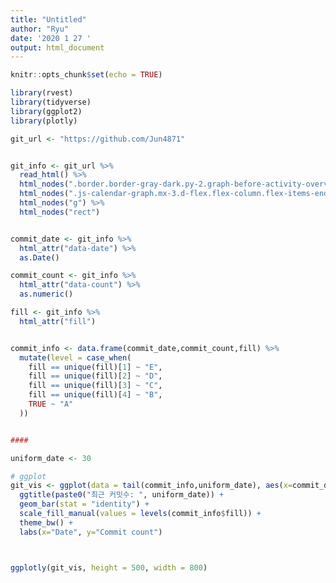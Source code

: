 ```yaml
---
title: "Untitled"
author: "Ryu"
date: '2020 1 27 '
output: html_document
---
```


```r
knitr::opts_chunk$set(echo = TRUE)
```


```r
library(rvest)
library(tidyverse)
library(ggplot2)
library(plotly)

git_url <- "https://github.com/Jun4871"


git_info <- git_url %>%  
  read_html() %>%
  html_nodes(".border.border-gray-dark.py-2.graph-before-activity-overview") %>%
  html_nodes(".js-calendar-graph.mx-3.d-flex.flex-column.flex-items-end.flex-xl-items-center.overflow-hidden.pt-1.is-graph-loading.graph-canvas.calendar-graph.height-full.text-center") %>% 
  html_nodes("g") %>% 
  html_nodes("rect")


commit_date <- git_info %>% 
  html_attr("data-date") %>% 
  as.Date()

commit_count <- git_info %>% 
  html_attr("data-count") %>% 
  as.numeric()

fill <- git_info %>% 
  html_attr("fill") 


commit_info <- data.frame(commit_date,commit_count,fill) %>% 
  mutate(level = case_when(
    fill == unique(fill)[1] ~ "E",
    fill == unique(fill)[2] ~ "D",
    fill == unique(fill)[3] ~ "C",
    fill == unique(fill)[4] ~ "B",
    TRUE ~ "A"
  ))


####

uniform_date <- 30

# ggplot
git_vis <- ggplot(data = tail(commit_info,uniform_date), aes(x=commit_date,y=commit_count,fill=level)) +
  ggtitle(paste0("최근 커밋수: ", uniform_date)) +
  geom_bar(stat = "identity") +
  scale_fill_manual(values = levels(commit_info$fill)) +
  theme_bw() +
  labs(x="Date", y="Commit count")



ggplotly(git_vis, height = 500, width = 800)

```

